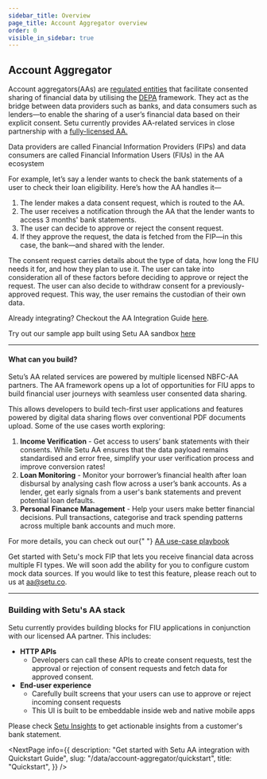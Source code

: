 ```yaml
---
sidebar_title: Overview
page_title: Account Aggregator overview
order: 0
visible_in_sidebar: true
---
```


## Account Aggregator

Account aggregators(AAs) are <a href="https://www.rbi.org.in/Scripts/bs_viewcontent.aspx?Id=3142" target="_blank">regulated entities</a> that facilitate consented sharing of financial data by utilising the <a href="http://www.niti.gov.in/node/1299" target="_blank">DEPA</a> framework. They act as the bridge between data providers such as banks, and data consumers such as lenders—to enable the sharing of a user’s financial data based on their explicit consent. Setu currently provides AA-related services in close partnership with a <a href="https://www.onemoney.in/" target="_blank">fully-licensed AA.</a>

<Callout type="highlight">
    Data providers are called Financial Information Providers (FIPs) and data
    consumers are called Financial Information Users (FIUs) in the AA ecosystem
</Callout>

<br />

For example, let’s say a lender wants to check the bank statements of a user to check their loan eligibility. Here’s how the AA handles it—

<MainImage
    src="https://storage.googleapis.com/strapi-assets/latest/AA_webpage_infographic_e88a02182f/AA_webpage_infographic_e88a02182f.png"
    alt="AA web page"
/>

1. The lender makes a data consent request, which is routed to the AA.
2. The user receives a notification through the AA that the lender wants to access 3 months' bank statements.
3. The user can decide to approve or reject the consent request.
4. If they approve the request, the data is fetched from the FIP—in this case, the bank—and shared with the lender.

The consent request carries details about the type of data, how long the FIU needs it for, and how they plan to use it. The user can take into consideration all of these factors before deciding to approve or reject the request. The user can also decide to withdraw consent for a previously-approved request. This way, the user remains the custodian of their own data.

Already integrating? Checkout the AA Integration Guide [here](https://docs.setu.co/data/account-aggregator/quickstart).

Try out our sample app built using Setu AA sandbox <a href="https://github.com/SetuHQ/account-aggregator-sample-app" target="_blank">here</a>

<hr class="primary" />

#### What can you build?

Setu’s AA related services are powered by multiple licensed NBFC-AA partners. The AA framework opens up a lot of opportunities for FIU apps to build financial user journeys with seamless user consented data sharing.

This allows developers to build tech-first user applications and features powered by digital data sharing flows over conventional PDF documents upload. Some of the use cases worth exploring:

1. **Income Verification** - Get access to users’ bank statements with their consents. While Setu AA ensures that the data payload remains standardised and error free, simplify your user verification process and improve conversion rates!
2. **Loan Monitoring** - Monitor your borrower’s financial health after loan disbursal by analysing cash flow across a user’s bank accounts. As a lender, get early signals from a user's bank statements and prevent potential loan defaults.
3. **Personal Finance Management** - Help your users make better financial decisions. Pull transactions, categorise and track spending patterns across multiple bank accounts and much more.

<Callout type="tip">
    For more details, you can check out our{" "}
    <a href="https://setu.co/AA_playbook.pdf" target="_blank">
        AA use-case playbook
    </a>
</Callout>

<br />

Get started with Setu's mock FIP that lets you receive financial data across multiple FI types. We will soon add the ability for you to configure custom mock data sources. If you would like to test this feature, please reach out to us at aa@setu.co.

<hr class="primary" />

### Building with Setu's AA stack

Setu currently provides building blocks for FIU applications in conjunction with our licensed AA partner. This includes:

-   **HTTP APIs**
    -   Developers can call these APIs to create consent requests, test the approval or rejection of consent requests and fetch data for approved consent.
-   **End-user experience**
    -   Carefully built screens that your users can use to approve or reject incoming consent requests
    -   This UI is built to be embeddable inside web and native mobile apps

Please check <a href="/data/insights" target="_blank">Setu Insights</a> to get actionable insights from a customer's bank statement.

<NextPage
    info={{
        description:
            "Get started with Setu AA integration with Quickstart Guide",
        slug: "/data/account-aggregator/quickstart",
        title: "Quickstart",
    }}
/>
